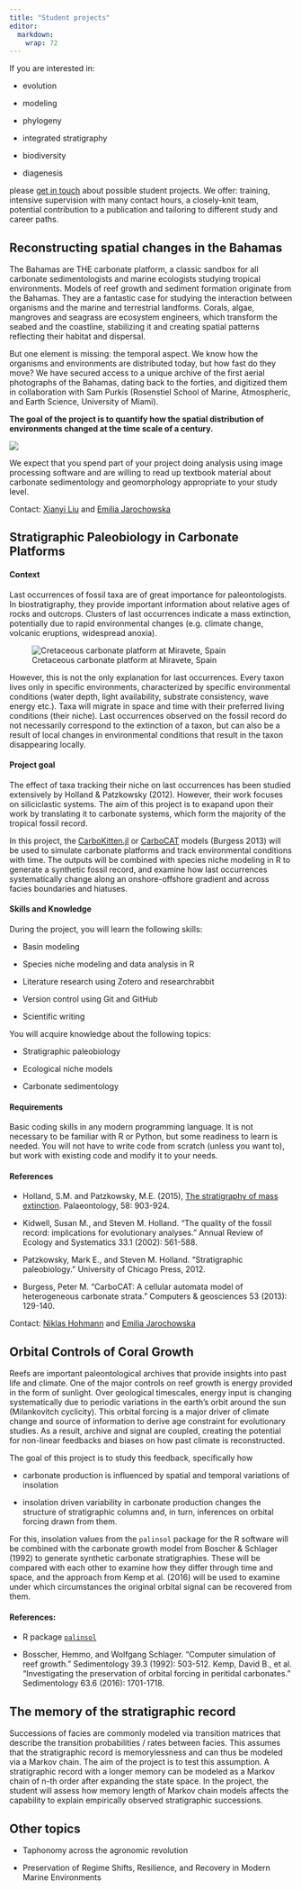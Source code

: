 ```yaml
---
title: "Student projects"
editor: 
  markdown: 
    wrap: 72
---
```


If you are interested in:

-   evolution

-   modeling

-   phylogeny

-   integrated stratigraphy

-   biodiversity

-   diagenesis

please [get in touch](mailto:e.b.jarochowska@uu.nl) about possible
student projects. We offer: training, intensive supervision with many
contact hours, a closely-knit team, potential contribution to a
publication and tailoring to different study and career paths.

## Reconstructing spatial changes in the Bahamas

The Bahamas are THE carbonate platform, a classic sandbox for all
carbonate sedimentologists and marine ecologists studying tropical
environments. Models of reef growth and sediment formation originate
from the Bahamas. They are a fantastic case for studying the interaction
between organisms and the marine and terrestrial landforms. Corals,
algae, mangroves and seagrass are ecosystem engineers, which transform
the seabed and the coastline, stabilizing it and creating spatial
patterns reflecting their habitat and dispersal.

But one element is missing: the temporal aspect. We know how the
organisms and environments are distributed today, but how fast do they
move? We have secured access to a unique archive of the first aerial
photographs of the Bahamas, dating back to the forties, and digitized
them in collaboration with Sam Purkis (Rosenstiel School of Marine,
Atmospheric, and Earth Science, University of Miami).

**The goal of the project is to quantify how the spatial distribution of
environments changed at the time scale of a century.**

![](/img/Bahamas_projec.png){fig-align="center"}

We expect that you spend part of your project doing analysis using image
processing software and are willing to read up textbook material about
carbonate sedimentology and geomorphology appropriate to your study
level.

Contact: [Xianyi Liu](mailto:x.liu6@uu.nl) and [Emilia
Jarochowska](mailto:e.b.jarochowska@uu.nl)

## Stratigraphic Paleobiology in Carbonate Platforms

#### Context

Last occurrences of fossil taxa are of great importance for
paleontologists. In biostratigraphy, they provide important information
about relative ages of rocks and outcrops. Clusters of last occurrences
indicate a mass extinction, potentially due to rapid environmental
changes (e.g. climate change, volcanic eruptions, widespread anoxia).

![Cretaceous carbonate platform at Miravete,
Spain](/img/IMG_6973.jpg){fig-align="center"}

However, this is not the only explanation for last occurrences. Every
taxon lives only in specific environments, characterized by specific
environmental conditions (water depth, light availability, substrate
consistency, wave energy etc.). Taxa will migrate in space and time with
their preferred living conditions (their niche). Last occurrences
observed on the fossil record do not necessarily correspond to the
extinction of a taxon, but can also be a result of local changes in
environmental conditions that result in the taxon disappearing locally.

#### Project goal

The effect of taxa tracking their niche on last occurrences has been
studied extensively by Holland & Patzkowsky (2012). However, their work
focuses on siliciclastic systems. The aim of this project is to exapand
upon their work by translating it to carbonate systems, which form the
majority of the tropical fossil record.

In this project, the
[CarboKitten.jl](https://mindthegap-erc.github.io/CarboKitten.jl/) or
[CarboCAT](https://github.com/MindTheGap-ERC/CarboCATLite) models
(Burgess 2013) will be used to simulate carbonate platforms and track
environmental conditions with time. The outputs will be combined with
species niche modeling in R to generate a synthetic fossil record, and
examine how last occurrences systematically change along an
onshore-offshore gradient and across facies boundaries and hiatuses.

#### Skills and Knowledge

During the project, you will learn the following skills:

-   Basin modeling

-   Species niche modeling and data analysis in R

-   Literature research using Zotero and researchrabbit

-   Version control using Git and GitHub

-   Scientific writing

You will acquire knowledge about the following topics:

-   Stratigraphic paleobiology

-   Ecological niche models

-   Carbonate sedimentology

#### Requirements

Basic coding skills in any modern programming language. It is not
necessary to be familiar with R or Python, but some readiness to learn
is needed. You will not have to write code from scratch (unless you want
to), but work with existing code and modify it to your needs.

#### References

-   Holland, S.M. and Patzkowsky, M.E. (2015), [The stratigraphy of mass
    extinction](https://doi.org/10.1111/pala.12188). Palaeontology, 58:
    903-924.

-   Kidwell, Susan M., and Steven M. Holland. "The quality of the fossil
    record: implications for evolutionary analyses." Annual Review of
    Ecology and Systematics 33.1 (2002): 561-588.

-   Patzkowsky, Mark E., and Steven M. Holland. "Stratigraphic
    paleobiology." University of Chicago Press, 2012.

-   Burgess, Peter M. "CarboCAT: A cellular automata model of
    heterogeneous carbonate strata." Computers & geosciences 53 (2013):
    129-140.

Contact: [Niklas Hohmann](mailto:n.h.hohmann@uu.nl) and [Emilia
Jarochowska](mailto:e.b.jarochowska@uu.nl)

## Orbital Controls of Coral Growth

Reefs are important paleontological archives that provide insights into
past life and climate. One of the major controls on reef growth is
energy provided in the form of sunlight. Over geological timescales,
energy input is changing systematically due to periodic variations in
the earth's orbit around the sun (Milankovitch cyclicity). This orbital
forcing is a major driver of climate change and source of information to
derive age constraint for evolutionary studies. As a result, archive and
signal are coupled, creating the potential for non-linear feedbacks and
biases on how past climate is reconstructed.

The goal of this project is to study this feedback, specifically how

-   carbonate production is influenced by spatial and temporal
    variations of insolation

-   insolation driven variability in carbonate production changes the
    structure of stratigraphic columns and, in turn, inferences on
    orbital forcing drawn from them.

For this, insolation values from the `palinsol` package for the R
software will be combined with the carbonate growth model from Boscher &
Schlager (1992) to generate synthetic carbonate stratigraphies. These
will be compared with each other to examine how they differ through time
and space, and the approach from Kemp et al. (2016) will be used to
examine under which circumstances the original orbital signal can be
recovered from them.

#### References:

-   R package [`palinsol`](https://cran.r-project.org/package=palinsol)

-   Bosscher, Hemmo, and Wolfgang Schlager. "Computer simulation of reef
    growth." Sedimentology 39.3 (1992): 503-512. Kemp, David B., et al.
    "Investigating the preservation of orbital forcing in peritidal
    carbonates." Sedimentology 63.6 (2016): 1701-1718.

## The memory of the stratigraphic record

Successions of facies are commonly modeled via transition matrices that
describe the transition probabilities / rates between facies. This
assumes that the stratigraphic record is memorylessness and can thus be
modeled via a Markov chain. The aim of the project is to test this
assumption. A stratigraphic record with a longer memory can be modeled
as a Markov chain of n-th order after expanding the state space. In the
project, the student will assess how memory length of Markov chain
models affects the capability to explain empirically observed
stratigraphic successions.

## Other topics

-   Taphonomy across the agronomic revolution

-   Preservation of Regime Shifts, Resilience, and Recovery in Modern
    Marine Environments
